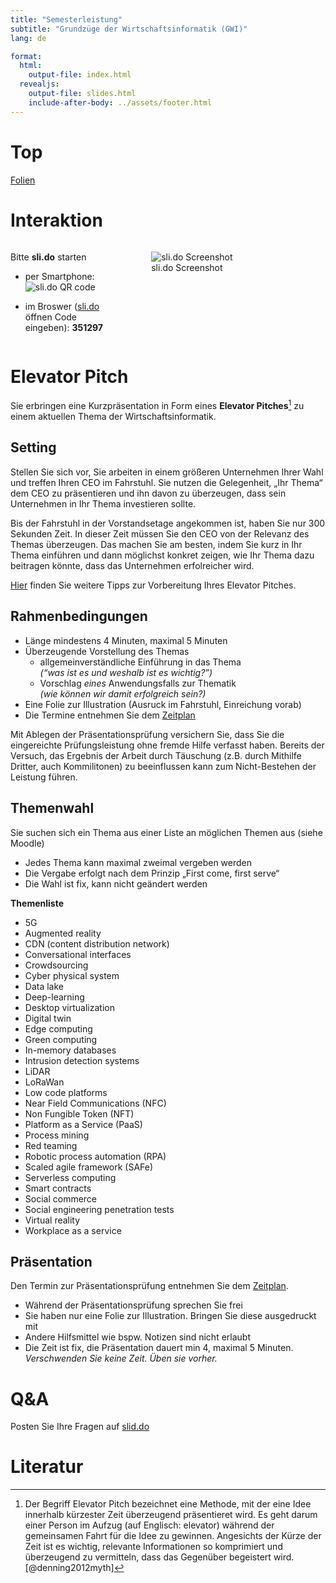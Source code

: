 ```yaml
---
title: "Semesterleistung"
subtitle: "Grundzüge der Wirtschaftsinformatik (GWI)"
lang: de

format: 
  html:
    output-file: index.html
  revealjs:
    output-file: slides.html 
    include-after-body: ../assets/footer.html
---
```


# Top{visibility="hidden" .slide-link-hidden .unlisted .unnumbered}
[Folien](slides.html)

# Interaktion {.html-hidden .unlisted}

::: {.columns}
::: {.column width=34%}
Bitte __sli.do__ starten

- per Smartphone:  
  ![sli.do QR code](../0/images/slido-qr.png)

- im Broswer ([sli.do](https://sli.do) öffnen Code eingeben): __351297__
:::
::: {.column width=66%}
![sli.do Screenshot](../0/images/slido.svg)
:::
:::

# Elevator Pitch {.vertical-center background-color=blue background-image="images/bg.jpeg"}

Sie erbringen eine Kurzpräsentation in Form eines __Elevator Pitches__[^1] zu einem aktuellen Thema der Wirtschaftsinformatik.

## Setting {visibility="hidden"}

[^1]:Der Begriff Elevator Pitch bezeichnet eine Methode, mit der eine Idee innerhalb kürzester Zeit überzeugend präsentieret wird. Es geht darum einer Person im Aufzug (auf Englisch: elevator) während der gemeinsamen Fahrt für die Idee zu gewinnen. Angesichts der Kürze der Zeit ist es wichtig, relevante Informationen so komprimiert und überzeugend zu vermitteln, dass das Gegenüber begeistert wird. [@denning2012myth]

:::{.notes}
Stellen Sie sich vor, Sie arbeiten in einem größeren Unternehmen Ihrer Wahl und treffen Ihren CEO im Fahrstuhl. Sie nutzen die Gelegenheit, „Ihr Thema“ dem CEO zu präsentieren und ihn davon zu überzeugen, dass sein Unternehmen in Ihr Thema investieren sollte.

Bis der Fahrstuhl in der Vorstandsetage angekommen ist, haben Sie nur 300 Sekunden Zeit. In dieser Zeit müssen Sie den CEO von der Relevanz des Themas überzeugen. Das machen Sie am besten, indem Sie kurz in Ihr Thema einführen und dann möglichst konkret zeigen, wie Ihr Thema dazu beitragen könnte, dass das Unternehmen erfolreicher wird.

[Hier](https://blog.hubspot.de/sales/elevator-pitch) finden Sie weitere Tipps zur Vorbereitung Ihres Elevator Pitches.
:::

## Rahmenbedingungen 

:::{.incremental}
- Länge mindestens 4 Minuten, maximal 5 Minuten
- Überzeugende Vorstellung des Themas
  - allgemeinverständliche Einführung in das Thema   
    *("was ist es und weshalb ist es wichtig?")*
  - Vorschlag *eines* Anwendungsfalls zur Thematik  
    *(wie können wir damit erfolgreich sein?)*
- Eine Folie zur Illustration (Ausruck im Fahrstuhl, Einreichung vorab)
- Die Termine entnehmen Sie dem [Zeitplan](../0/#tbl-schedule)
:::

:::{.notes}
Mit Ablegen der Präsentationsprüfung versichern Sie, dass Sie die eingereichte Prüfungsleistung ohne fremde Hilfe verfasst haben. Bereits der Versuch, das Ergebnis der Arbeit durch Täuschung (z.B. durch Mithilfe Dritter, auch Kommilitonen) zu beeinflussen kann zum Nicht-Bestehen der Leistung führen.
:::

## Themenwahl

Sie suchen sich ein Thema aus einer Liste an möglichen Themen aus (siehe Moodle)

:::{.incremental}
- Jedes Thema kann maximal zweimal vergeben werden
- Die Vergabe erfolgt nach dem Prinzip „First come, first serve“
- Die Wahl ist fix, kann nicht geändert werden
:::

:::{.notes}
__Themenliste__

- 5G
- Augmented reality
- CDN (content distribution network)
- Conversational interfaces
- Crowdsourcing
- Cyber physical system
- Data lake
- Deep-learning
- Desktop virtualization
- Digital twin
- Edge computing
- Green computing
- In-memory databases
- Intrusion detection systems
- LiDAR
- LoRaWan
- Low code platforms
- Near Field Communications (NFC)
- Non Fungible Token (NFT)
- Platform as a Service (PaaS)
- Process mining
- Red teaming
- Robotic process automation (RPA)
- Scaled agile framework (SAFe)
- Serverless computing
- Smart contracts
- Social commerce
- Social engineering penetration tests
- Virtual reality
- Workplace as a service
:::

## Präsentation

Den Termin zur Präsentationsprüfung entnehmen Sie dem [Zeitplan](../0/#tbl-schedule).

:::{.incremental}
- Während der Präsentationsprüfung sprechen Sie frei
- Sie haben nur eine Folie zur Illustration. Bringen Sie diese ausgedruckt mit
- Andere Hilfsmittel wie bspw. Notizen sind nicht erlaubt
- Die Zeit ist fix, die Präsentation dauert min 4, maximal 5 Minuten.   
  *Verschwenden Sie keine Zeit. Üben sie vorher.*
:::

# Q&A {.vertical-center background-color=blue background-image="images/question.jpeg" .unlisted .html-hidden}

Posten Sie Ihre Fragen auf [slid.do](https://wall.sli.do/event/g3boKvAbWjVWsoKXcGR36j?section=79a2aafc-ddd2-4d5d-88a0-48e281ad2797) 

# Literatur
::: {#refs}
:::